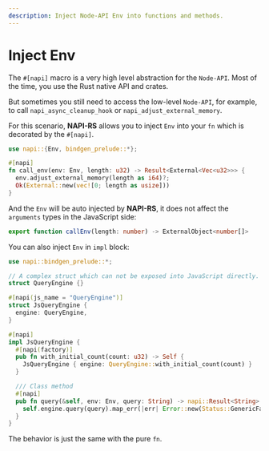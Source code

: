 ```yaml
---
description: Inject Node-API Env into functions and methods.
---
```



# Inject Env

The `#[napi]` macro is a very high level abstraction for the `Node-API`. Most of the time, you use the Rust native API and crates.

But sometimes you still need to access the low-level `Node-API`, for example, to call <NodeLink href="https://nodejs.org/api/n-api.html#napi_async_cleanup_hook">`napi_async_cleanup_hook`</NodeLink> or <NodeLink href="https://nodejs.org/api/n-api.html#napi_adjust_external_memory">`napi_adjust_external_memory`</NodeLink>.

For this scenario, **NAPI-RS** allows you to inject `Env` into your `fn` which is decorated by the `#[napi]`.

```rust {4} filename="lib.rs"
use napi::{Env, bindgen_prelude::*};

#[napi]
fn call_env(env: Env, length: u32) -> Result<External<Vec<u32>>> {
  env.adjust_external_memory(length as i64)?;
  Ok(External::new(vec![0; length as usize]))
}
```

And the `Env` will be auto injected by **NAPI-RS**, it does not affect the `arguments` types in the JavaScript side:

```ts filename="index.d.ts"
export function callEnv(length: number) -> ExternalObject<number[]>
```

You can also inject `Env` in `impl` block:

```rust {20} filename="lib.rs"
use napi::bindgen_prelude::*;

// A complex struct which can not be exposed into JavaScript directly.
struct QueryEngine {}

#[napi(js_name = "QueryEngine")]
struct JsQueryEngine {
  engine: QueryEngine,
}

#[napi]
impl JsQueryEngine {
  #[napi(factory)]
  pub fn with_initial_count(count: u32) -> Self {
    JsQueryEngine { engine: QueryEngine::with_initial_count(count) }
  }

  /// Class method
  #[napi]
  pub fn query(&self, env: Env, query: String) -> napi::Result<String> {
    self.engine.query(query).map_err(|err| Error::new(Status::GenericFailure, format!("Query failed {}", err)))
  }
}
```

The behavior is just the same with the pure `fn`.
